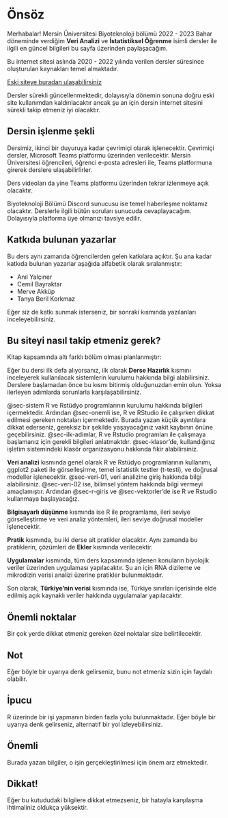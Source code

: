 # Önsöz {.unnumbered}

Merhabalar! Mersin Üniversitesi Biyoteknoloji bölümü 2022 - 2023 Bahar döneminde verdiğim **Veri Analizi** ve **İstatistiksel Öğrenme** isimli dersler ile ilgili en güncel bilgileri bu sayfa üzerinden paylaşacağım.

Bu internet sitesi aslında 2020 - 2022 yılında verilen dersler süresince oluşturulan kaynakları temel almaktadır.

[Eski siteye buradan ulaşabilirsiniz](old-site/index.html)

Dersler sürekli güncellenmektedir, dolayısıyla dönemin sonuna doğru eski site kullanımdan kaldırılacaktır ancak şu an için dersin internet sitesini sürekli takip etmeniz iyi olacaktır.

## Dersin işlenme şekli {.unnumbered}

Dersimiz, ikinci bir duyuruya kadar çevrimiçi olarak işlenecektir. Çevrimiçi dersler, Microsoft Teams platformu üzerinden verilecektir. Mersin Üniversitesi öğrencileri, öğrenci e-posta adresleri ile, Teams platformuna girerek derslere ulaşabilirlirler.

Ders videoları da yine Teams platformu üzerinden tekrar izlenmeye açık olacaktır.

Biyoteknoloji Bölümü Discord sunucusu ise temel haberleşme noktamız olacaktır. Derslerle ilgili bütün soruları sunucuda cevaplayacağım. Dolayısıyla platforma üye olmanızı tavsiye edilir.

## Katkıda bulunan yazarlar {.unnumbered}

Bu ders aynı zamanda öğrencilerden gelen katkılara açıktır. Şu ana kadar katkıda bulunan yazarlar aşağıda alfabetik olarak sıralanmıştır:

+ Anıl Yalçıner
+ Cemil Bayraktar
+ Merve Akküp
+ Tanya Beril Korkmaz

Eğer siz de katkı sunmak isterseniz, bir sonraki kısmında yazılanları inceleyebilirsiniz.

## Bu siteyi nasıl takip etmeniz gerek?

Kitap kapsamında altı farklı bölüm olması planlanmıştır:

Eğer bu dersi ilk defa alıyorsanız, ilk olarak **Derse Hazırlık** kısmını inceleyerek kullanılacak sistemlerin kurulumu hakkında bilgi alabilirsiniz. Derslere başlamadan önce bu kısmı bitirmiş olduğunuzdan emin olun. Yoksa ilerleyen adımlarda sorunlarla karşılaşabilirsiniz.

@sec-sistem R ve Rstüdyo programlarının kurulumu hakkında bilgileri içermektedir. Ardından @sec-onemli ise, R ve RStudio ile çalışırken dikkat edilmesi gereken noktaları içermektedir. Burada yazan küçük ayıntılara dikkat ederseniz, gereksiz bir şekilde yaşayacağınız vakit kaybının önüne geçebilirsiniz. @sec-ilk-adimlar, R ve Rstudio programları ile çalışmaya başlamanız için gerekli bilgileri anlatmaktdır. @sec-klasor'de, kullandığınız işletim sistemindeki klasör organizasyonu hakkında fikir alabilirsiniz.

**Veri analizi** kısmında genel olarak R ve Rstüdyo programlarının kullanımı, ggplot2 paketi ile görselleşirme, temel istatistik testler (t-testi), ve doğrusal modeller işlenecektir. @sec-veri-01, veri analizine giriş hakkında bilgi alabilirsiniz. @sec-veri-02 ise, bilimsel yöntem hakkında bilgi vermeyi amaçlamıştır. Ardından @sec-r-giris ve @sec-vektorler'de ise R ve Rstudio kullanmaya başlayacağız.

**Bilgisayarlı düşünme** kısmında ise R ile programlama, ileri seviye görselleştirme ve veri analiz yöntemleri, ileri seviye doğrusal modeller işlenecektir. 

**Pratik** kısmında, bu iki derse ait pratikler olacaktır. Aynı zamanda bu pratiklerin, çözümleri de **Ekler** kısmında verilecektir. 

**Uygulamalar** kısmında, tüm ders kapsamında işlenen konuların biyolojik veriler üzerinden uygulaması yapılacaktır. Şu an için RNA dizileme ve mikrodizin verisi analizi üzerine pratikler bulunmaktadır.

Son olarak, **Türkiye'nin verisi** kısmında ise, Türkiye sınırları içerisinde elde edilmiş açık kaynaklı veriler hakkında uygulamalar yapılacaktır.

## Önemli noktalar

Bir çok yerde dikkat etmeniz gereken özel noktalar size belirtilecektir.

::: {.callout-note}
## Not

Eğer böyle bir uyarıya denk gelirseniz, bunu not etmeniz sizin için faydalı olabilir.
:::

:::{.callout-tip}
## İpucu

R üzerinde bir işi yapmanın birden fazla yolu bulunmaktadır. Eğer böyle bir uyarıya denk gelirseniz, alternatif bir yol izleyebilirsiniz.

:::

:::{.callout-important}
## Önemli

Burada yazan bilgiler, o işin gerçekleştirilmesi için önem arz etmektedir.
:::

:::{.callout-caution}
## Dikkat!

Eğer bu kutududaki bilgilere dikkat etmezseniz, bir hatayla karşılaşma ihtimaliniz oldukça yüksektir.

:::
